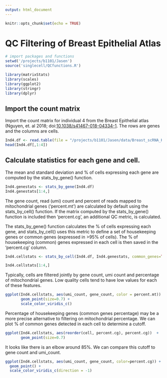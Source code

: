 ```yaml
---
output: html_document
---
```


```r
knitr::opts_chunk$set(echo = TRUE)
```
# QC Filtering of Breast Epithelial Atlas
```r
# import packages and functions
setwd('/projects/b1101/Jasen')
source('singlecell/QCfunctions.R')

library(matrixStats)
library(scales)
library(ggplot2)
library(stringr)
library(dplyr)
```

## Import the count matrix
Import the count matrix for individual 4 from the Breast Epithelial atlas (Nguyen, et. al 2018; doi:[10.1038/s41467-018-04334-1](https://www.nature.com/articles/s41467-018-04334-1). The rows are genes and the columns are cells.

```r
Ind4.df <- read.table(file = "/projects/b1101/Jasen/data/Breast_scRNA_Kessenbrock_Ind4.txt", header = TRUE, row.names=1)
head(Ind4.df[,1:4])
```

## Calculate statistics for each gene and cell. 
The mean and standard deviation and % of cells expressing each gene are computed by the stats_by_gene() function. 
```r
Ind4.genestats <- stats_by_gene(Ind4.df)
Ind4.genestats[1:4,]
```

The gene count, read (umi) count and percent of reads mapped to mitochondrial genes ('percent.mt') are calculated by default using the stats_by_cell() function. If the matrix computed by the stats_by_gene() function is included then 'percent.cg', an additional QC metric, is calculated.

The stats_by_gene() function calculates the % of cells expressing each gene, and stats_by_cell() uses this metric to define a set of housekeeping genes or common genes (expressed in >95% of cells). The % of housekeeping (common) genes expressed in each cell is then saved in the 'percent.cg' column. 
```r
Ind4.cellstats <- stats_by_cell(Ind4.df, Ind4.genestats, common_genes=TRUE)
```
```r
Ind4.cellstats[1:4,]
```

Typically, cells are filtered jointly by gene count, umi count and percentage of mitochondrial genes. Low quality cells tend to have low values for each of these features. 
```r
ggplot(Ind4.cellstats, aes(umi_count, gene_count, color = percent.mt)) +
       geom_point(size=0.7) +
       scale_color_viridis_c()
```

Percentage of housekeeping genes (common genes percentage) may be a more precise alternative to filtering on mitochondrial percentage. We can plot % of common genes detected in each cell to determine a cutoff. 
```r
ggplot(Ind4.cellstats, aes(reorder(cell, percent.cg), percent.cg))  + 
       geom_point(size=0.7) 
```
It looks like there is an elbow around 85%. We can compare this cutoff to gene count and umi_count. 
```r
ggplot(Ind4.cellstats, aes(umi_count, gene_count, color=percent.cg)) +
  geom_point() +
  scale_color_viridis_c(direction = -1)
```

```r
```